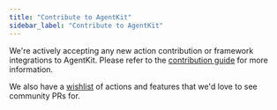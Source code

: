 ```yaml
---
title: "Contribute to AgentKit"
sidebar_label: "Contribute to AgentKit"
---
```


We're actively accepting any new action contribution or framework integrations to AgentKit. Please refer to the [contribution guide](https://github.com/coinbase/agentkit/blob/master/.github/CONTRIBUTING.md) for more information.

We also have a [wishlist](https://github.com/coinbase/agentkit/blob/master/WISHLIST.md) of actions and features that we'd love to see community PRs for.